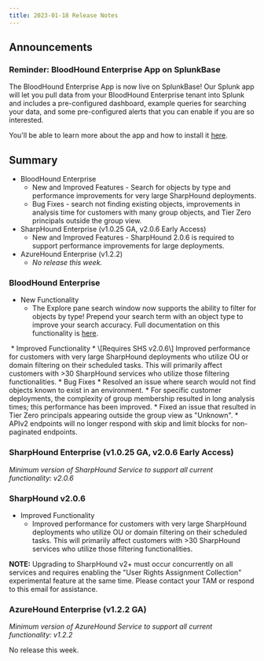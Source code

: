 ```yaml
---
title: 2023-01-18 Release Notes
---
```


## Announcements

### Reminder: BloodHound Enterprise App on SplunkBase

The BloodHound Enterprise App is now live on SplunkBase! Our Splunk app will let you pull data from your BloodHound Enterprise tenant into Splunk and includes a pre-configured dashboard, example queries for searching your data, and some pre-configured alerts that you can enable if you are so interested.

You'll be able to learn more about the app and how to install it [here](https://github.com/SpecterOps/bloodhound-docs/blob/main//integrations/integrations/splunk).

## Summary

* BloodHound Enterprise
    * New and Improved Features - Search for objects by type and performance improvements for very large SharpHound deployments.
    * Bug Fixes - search not finding existing objects, improvements in analysis time for customers with many group objects, and Tier Zero principals outside the group view.
* SharpHound Enterprise (v1.0.25 GA, v2.0.6 Early Access)
    * New and Improved Features - SharpHound 2.0.6 is required to support performance improvements for large deployments.
* AzureHound Enterprise (v1.2.2)
    * _No release this week._

### BloodHound Enterprise

* New Functionality
    * The Explore pane search window now supports the ability to filter for objects by type! Prepend your search term with an object type to improve your search accuracy. Full documentation on this functionality is [here](https://github.com/SpecterOps/bloodhound-docs/blob/main//analyze-data/bloodhound-gui/cypher-search).
<Frame>
  <img src="/assets/image-31.png" alt=""/>
</Frame>
* Improved Functionality
    * \[Requires SHS v2.0.6\] Improved performance for customers with very large SharpHound deployments who utilize OU or domain filtering on their scheduled tasks. This will primarily affect customers with >30 SharpHound services who utilize those filtering functionalities.
* Bug Fixes
    * Resolved an issue where search would not find objects known to exist in an environment.
    * For specific customer deployments, the complexity of group membership resulted in long analysis times; this performance has been improved.
    * Fixed an issue that resulted in Tier Zero principals appearing outside the group view as "Unknown".
    * APIv2 endpoints will no longer respond with skip and limit blocks for non-paginated endpoints.

### SharpHound Enterprise (v1.0.25 GA, v2.0.6 Early Access)

_Minimum version of SharpHound Service to support all current functionality: v2.0.6_

### SharpHound v2.0.6

* Improved Functionality
    * Improved performance for customers with very large SharpHound deployments who utilize OU or domain filtering on their scheduled tasks. This will primarily affect customers with >30 SharpHound services who utilize those filtering functionalities.

**NOTE:** Upgrading to SharpHound v2+ must occur concurrently on all services and requires enabling the "User Rights Assignment Collection" experimental feature at the same time. Please contact your TAM or respond to this email for assistance.

### AzureHound Enterprise (v1.2.2 GA)

_Minimum version of AzureHound Service to support all current functionality: v1.2.2_

No release this week.


